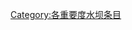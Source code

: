 {{Articles by Importance|topic=水坝|project=水坝|format=toc}}
{{Wikipedia category}}
{{emptycat}}

[[Category:各重要度水坝条目|Category:各重要度水坝条目]]